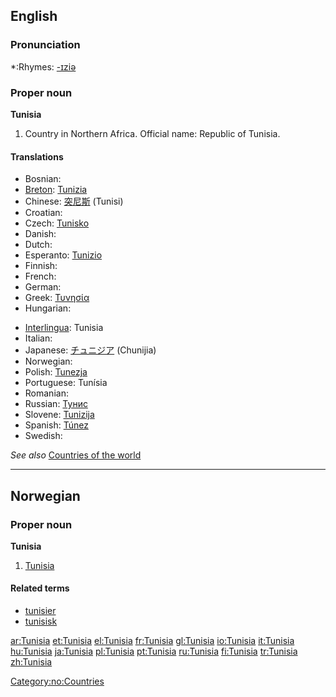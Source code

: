 ==English==

===Pronunciation===
*:Rhymes: [[Rhymes:English:-ɪziə|-ɪziə]]

===Proper noun===
'''Tunisia'''

# Country in Northern Africa. Official name: Republic of Tunisia.

====Translations====
{{top}}
*Bosnian: {{t-|bs|Tunis|m}}
*[[Breton]]: [[Tunizia]]
*Chinese: [[突尼斯]] (Tunisi)
*Croatian: {{t-|hr|Tunis|m}}
* Czech: [[Tunisko]] {{n}}
* Danish: {{t-|da|Tunesien}}
* Dutch: {{t-|nl|Tunesië}}
*Esperanto: [[Tunizio]]
* Finnish: {{t+|fi|Tunisia}}
* French: {{t+|fr|Tunisie|f}}
* German: {{t+|de|Tunesien}}
*Greek: [[Τυνησία]] {{f}}
* Hungarian: {{t+|hu|Tunézia}}
{{mid}}
*[[Interlingua]]: Tunisia
* Italian: {{t+|it|Tunisia|f}}
*Japanese: [[チュニジア]] (Chunijia)
* Norwegian: {{t-|no|Tunisia}}
*Polish: [[Tunezja]]
*Portuguese: Tunísia
* Romanian: {{t-|ro|Tunisia|f}}
*Russian: [[Тунис]]
*Slovene: [[Tunizija]] {{f}}
*Spanish: [[Túnez]]
* Swedish: {{t-|sv|Tunisien}}
{{bottom}}

''See also'' [[Countries of the world]]

----

==Norwegian==

===Proper noun===
'''Tunisia'''

# [[#English|Tunisia]]

====Related terms====
*[[tunisier]]
*[[tunisisk]]

[[Category:no:Countries]]

[[ar:Tunisia]]
[[et:Tunisia]]
[[el:Tunisia]]
[[fr:Tunisia]]
[[gl:Tunisia]]
[[io:Tunisia]]
[[it:Tunisia]]
[[hu:Tunisia]]
[[ja:Tunisia]]
[[pl:Tunisia]]
[[pt:Tunisia]]
[[ru:Tunisia]]
[[fi:Tunisia]]
[[tr:Tunisia]]
[[zh:Tunisia]]